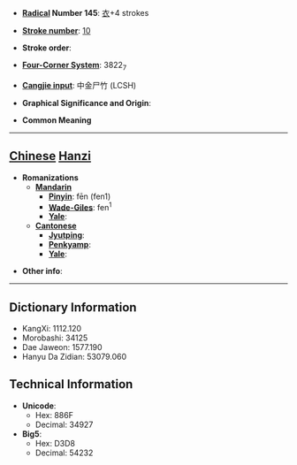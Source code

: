 * '''[[Wiktionary:Chinese radical index| Radical]] Number 145''': [[Wiktionary:Chinese radical index 衣|衣]]+4 strokes

* '''[[Wiktionary:Chinese total strokes index|Stroke number]]''': [[Wiktionary:Chinese total strokes index 10|10]]

* '''Stroke order''': 

* '''[[Wiktionary:Chinese four corner index|Four-Corner System]]''': 3822<sub>7</sub>

* '''[[Wiktionary:Chinese Cangjie index|Cangjie input]]''': 中金尸竹 (LCSH)

* '''Graphical Significance and Origin''': 

* '''Common Meaning'''

----

== [[Chinese]] [[Hanzi]] ==

* '''Romanizations'''
** '''[[Mandarin]]'''
*** '''[[Pinyin]]''': fēn (fen1)
*** '''[[Wade-Giles]]''': fen<sup>1</sup>
*** '''[[Yale]]''': 
** '''[[Cantonese]]'''
*** '''[[Jyutping]]''':
*** '''[[Penkyamp]]''': 
*** '''[[Yale]]''': 

* '''Other info''': 

----

== Dictionary Information ==

* KangXi: 1112.120
* Morobashi: 34125
* Dae Jaweon: 1577.190
* Hanyu Da Zidian: 53079.060

== Technical Information ==

* '''Unicode''':
** Hex: 886F
** Decimal: 34927
* '''Big5''':
** Hex: D3D8
** Decimal: 54232